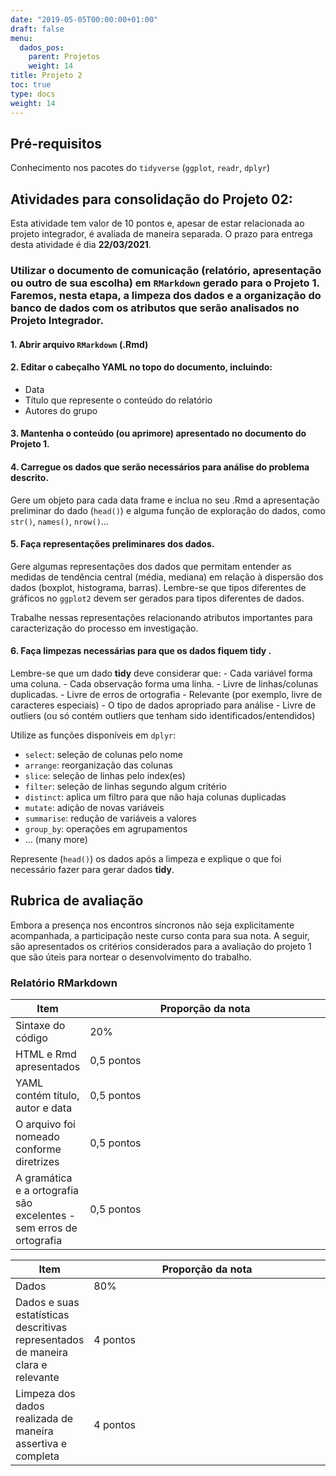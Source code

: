 ```yaml
---
date: "2019-05-05T00:00:00+01:00"
draft: false
menu:
  dados_pos:
    parent: Projetos
    weight: 14
title: Projeto 2
toc: true
type: docs
weight: 14
---
```


## Pré-requisitos

Conhecimento nos pacotes do `tidyverse` (`ggplot`, `readr`, `dplyr`)

## Atividades para consolidação do Projeto 02:

Esta atividade tem valor de 10 pontos e, apesar de estar relacionada ao projeto integrador, é avaliada de maneira separada. O prazo para entrega desta atividade é dia **22/03/2021**. 

### Utilizar o documento de comunicação (relatório, apresentação ou outro de sua escolha) em `RMarkdown` gerado para o **Projeto 1**. Faremos, nesta etapa, a limpeza dos dados e a organização do banco de dados com os atributos que serão analisados no **Projeto Integrador**.

#### 1. Abrir arquivo `RMarkdown` (.Rmd)

#### 2. Editar o cabeçalho YAML no topo do documento, incluindo:
- Data
- Título que represente o conteúdo do relatório
- Autores do grupo

#### 3. Mantenha o conteúdo (ou aprimore) apresentado no documento do **Projeto 1**. 

#### 4. Carregue os dados que serão necessários para análise do problema descrito. 

Gere um objeto para cada data frame e inclua no seu .Rmd a apresentação preliminar do dado (`head()`) e alguma função de exploração do dados, como `str()`, `names()`, `nrow()`... 

#### 5. Faça representações preliminares dos dados.

Gere algumas representações dos dados que permitam entender as medidas de tendência central (média, mediana) em relação à dispersão dos dados (boxplot, histograma, barras). Lembre-se que tipos diferentes de gráficos no `ggplot2` devem ser gerados para tipos diferentes de dados. 

Trabalhe nessas representações relacionando atributos importantes para caracterização do processo em investigação. 

#### 6. Faça limpezas necessárias para que os dados fiquem **tidy** .

Lembre-se que um dado **tidy** deve considerar que:
- Cada variável forma uma coluna.
- Cada observação forma uma linha.
- Livre de linhas/colunas duplicadas.
- Livre de erros de ortografia
- Relevante (por exemplo, livre de caracteres especiais)
- O tipo de dados apropriado para análise
- Livre de outliers (ou só contém outliers que tenham sido identificados/entendidos)

Utilize as funções disponíveis em `dplyr`:

- `select`: seleção de colunas pelo nome
- `arrange`: reorganização das colunas
- `slice`: seleção de linhas pelo index(es)
- `filter`: seleção de linhas segundo algum critério
- `distinct`: aplica um filtro para que não haja colunas duplicadas
- `mutate`: adição de novas variáveis
- `summarise`: redução de variáveis a valores
- `group_by`: operações em agrupamentos
- ... (many more)

Represente (`head()`) os dados após a limpeza e explique o que foi necessário fazer para gerar dados **tidy**.


## Rubrica de avaliação

Embora a presença nos encontros síncronos não seja explicitamente acompanhada, a participação neste curso conta para sua nota. A seguir, são apresentados os critérios considerados para a avaliação do projeto 1 que são úteis para nortear o desenvolvimento do trabalho. 

### Relatório RMarkdown

|Item|Proporção da nota
|----|-----------------
|Sintaxe do código |20%
|HTML e Rmd apresentados|0,5 pontos
|YAML contém título, autor e data|0,5 pontos
|O arquivo foi nomeado conforme diretrizes|0,5 pontos
|A gramática e a ortografia são excelentes - sem erros de ortografia|0,5 pontos

|Item|Proporção da nota
|----|-----------------
|Dados|80%
|Dados e suas estatísticas descritivas representados de maneira clara e relevante|4 pontos 	 
|Limpeza dos dados realizada de maneira assertiva e completa |4 pontos
